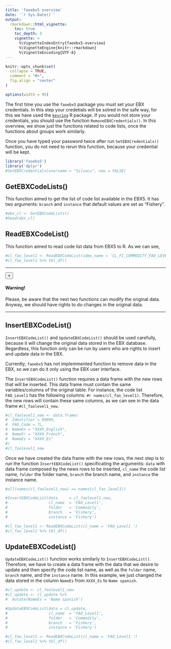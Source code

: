 ---
title: 'faoebx5 overview'
date: '`r Sys.Date()`'
output:
  rmarkdown::html_vignette:
    toc: true
    toc_depth: 3
    vignette: >
      %\VignetteIndexEntry{faoebx5-overview}
      %\VignetteEngine{knitr::rmarkdown}
      %\VignetteEncoding{UTF-8}
---

```{r knitr_opts, echo = FALSE}
knitr::opts_chunk$set(
  collapse = TRUE,
  comment = "#>",
  fig.align = "center"
)

options(width = 95)
```

The first time you use the `faoebx5` package you must set your EBX credentials. In this step your credetials will be sotred in the safe way, for this we have used the [`keyring`](https://CRAN.R-project.org/package=keyring) R package. If you would not store your credentials, you should use the function `RemoveEBXCredentials()`. In this overview, we show just the functions related to code lists, once the functions about groups work similarly.

Once you have typed your password twice after run `SetEBXCredentials()` function, you do not need to rerun this function, because your credential will be kept.

```{r credentials, echo=TRUE, message=FALSE, warning=FALSE}
library('faoebx5')
library('dplyr')
#SetEBXCredentials(username = "SilvaLu", new = FALSE)
```


## GetEBXCodeLists()

This function aimed to get the list of code list available in the EBX5. It has two arguments: `branch` and `instance` that default values are set as <span class="badge badge-danger">"Fishery"</span>.

```{r get_codelists, eval=F, include=TRUE}
#ebx_cl <- GetEBXCodeLists()
#head(ebx_cl)
```

## ReadEBXCodeList()

This function aimed to read code list data from EBX5 to R. As we can see,

```{r read_codelists, eval=T, include=TRUE}
#cl_fao_level1 <- ReadEBXCodeList(sdmx_name = 'CL_FI_COMMODITY_FAO_LEVEL1')
#cl_fao_level1 %>% tbl_df()
```

<hr>

<div class="alert alert-dismissible alert-warning">
  <button type="button" class="close" data-dismiss="alert">&times;</button>
  <h4 class="alert-heading">Warning!</h4>
  <p class="mb-0">Please, be aware that the next two functions can modify the original data. Anyway, we should have rights to do changes in the original data.</p>
</div>

<hr>

## InsertEBXCodeList()

`InsertEBXCodeList()` and `UpdateEBXCodeList()` should be used carefully, because it will change the original data stored in the EBX database. Regardless, this function only can be run by users who are rights to insert and update data in the EBX.

Currently, `faoebx5` has not implemmented function to remove data in the EBX, so we can  do it only using the EBX user interface.

The `InsertEBXCodeList()` function requires a data frame with the new rows that will be inserted. This data frame must contain the same variables/columns of the original table. For instance, the code list `FAO_Level1` has the following columns: `#r names(cl_fao_level1)`. Therefore, the new rows will contain these same columns, as we can see in the data frame `#cl_faolevel1_new`.

```{r new_cl, eval=T, include=TRUE}
#cl_faolevel1_new <- data.frame(
#  Identifier = 99999,
#  FAO_Code = 7L,
#  NameEn = "XXXX_English",
#  NameFr = "XXXX_French",
#  NameEs = "XXXX_Es"
#)
#cl_faolevel1_new
```

Once we have created the data frame with the new rows, the next step is to run the function `InsertEBXCodeList()` specificating the arguments: `data` with data frame composed by the news rows to be inserted, `cl_name` the code list name, `folder` the folder name, `branch` the branch name, and  `instance` the instance name.

```{r insert_codelist, eval=F, include=TRUE}
#all(names(cl_faolevel1_new) == names(cl_fao_level1))

#InsertEBXCodeList(data     = cl_faolevel1_new,
#                  cl_name  = 'FAO_Level1',
#                  folder   = 'Commodity',
#                  branch   = 'Fishery',
#                  instance = 'Fishery')

#cl_fao_level1 <- ReadEBXCodeList(cl_name = 'FAO_Level1 ')
#cl_fao_level1 %>% tbl_df()
```

## UpdateEBXCodeList()

`UpdateEBXCodeList()` function works similarly to `InsertEBXCodeList()`. Therefore, we have to create a data frame with the data that we desire to update and then specify the code list name, as well as the `folder` name, `branch` name, and the `instance` name. In this example, we just changed the data stored in the column `NameEs` from `XXXX_Es` to `Name spanish`.

```{r update_codelist, eval=F, include=TRUE}
#cl_update <- cl_faolevel1_new
#cl_update <- cl_update %>%
#  mutate(NameEs = 'Name spanish')

#UpdateEBXCodeList(data = cl_update,
#                  cl_name  = 'FAO_Level1',
#                  folder   = 'Commodity',
#                  branch   = 'Fishery',
#                  instance = 'Fishery')

#cl_fao_level1 <- ReadEBXCodeList(cl_name = 'FAO_Level1 ')
#cl_fao_level1 %>% tbl_df()
```
